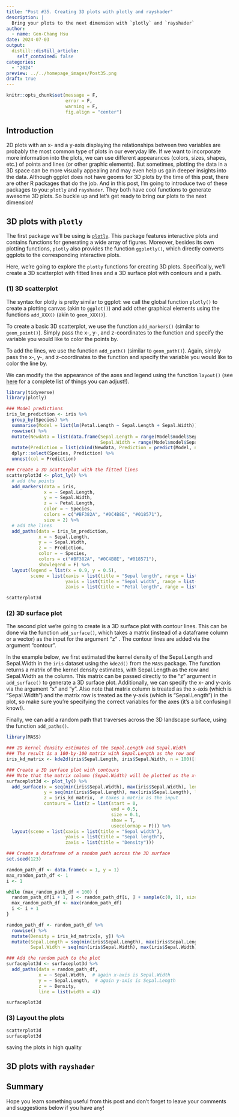 ```yaml
---
title: "Post #35. Creating 3D plots with plotly and rayshader"
description: |
  Bring your plots to the next dimension with `plotly` and `rayshader`!
author:
  - name: Gen-Chang Hsu
date: 2024-07-03
output:
  distill::distill_article:
    self_contained: false
categories:
  - "2024"
preview: ../../homepage_images/Post35.png
draft: true
---
```


<!-- Webpage style -->

<style>
d-article a {
  color: #2780e3 !important;
  border-bottom: none !important;
}

d-article a:hover {
  color: #2780e3 !important;
  border-bottom: 2px solid !important;
}

d-byline {
  margin-left: -10% !important;
}

d-title {
  margin-left: -10%;
}

d-title h1{
  font-size: 45px;
  width: 130%;
}

d-article {
  margin-left: -10%;
}

p {
  width: 120%;
}

d-article h2 {
  width: 120%;
}

d-article h3 {
  width: 120%;
  font-size: 28px;
}

div.article-footer{
  width: 120%;
}

d-article div.sourceCode { 
  width: 120% !important;
}

d-article pre { 
  width: 120% !important;
}

div.l-body {
  width: 120% !important;
}

d-article table thead tr {
  height: 60px !important;
  width: 210px !important;
}

d-article table thead th {
  height: 60px !important;
  font-size: 22px !important;
  width: 210px !important;
}

d-article table tbody tr td {
  font-size: 21px !important;
  height: 60px !important;
  text-align: center !important;
  width: 210px !important;
}

div.l-body img {
    margin-right: 20% !important;
}

</style>

<head>
  <base target="_blank">
</head>

```r
knitr::opts_chunk$set(message = F, 
                      error = F, 
                      warning = F,
                      fig.align = "center")

```

<!-- Start of the article -->

## Introduction

2D plots with an x- and a y-axis displaying the relationships between two variables are probably the most common type of plots in our everyday life. If we want to incorporate more information into the plots, we can use different appearances (colors, sizes, shapes, etc.) of points and lines (or other graphic elements). But sometimes, plotting the data in a 3D space can be more visually appealing and may even help us gain deeper insights into the data. Although ggplot does not have geoms for 3D plots by the time of this post, there are other R packages that do the job. And in this post, I'm going to introduce two of these packages to you: `plotly` and `rayshader`. They both have cool functions to generate awesome 3D plots. So buckle up and let's get ready to bring our plots to the next dimension!


## 3D plots with `plotly`

The first package we'll be using is [`plotly`](https://plotly.com/r/). This package features interactive plots and contains functions for generating a wide array of figures. Moreover, besides its own plotting functions, `plotly` also provides the function `ggplotly()`, which directly converts ggplots to the corresponding interactive plots. 

Here, we're going to explore the `plotly` functions for creating 3D plots. Specifically, we'll create a 3D scatterplot with fitted lines and a 3D surface plot with contours and a path.

### (1) 3D scatterplot

The syntax for plotly is pretty similar to ggplot: we call the global function `plotly()` to create a plotting canvas (akin to `ggplot()`) and add other graphical elements using the functions `add_XXX()` (akin to `geom_XXX()`).

To create a basic 3D scatterplot, we use the function `add_markers()` (similar to `geom_point()`). Simply pass the x-, y-, and z-coordinates to the function and specify the variable you would like to color the points by.

To add the lines, we use the function `add_path()` (similar to `geom_path()`). Again, simply pass the x-, y-, and z-coordinates to the function and specify the variable you would like to color the line by.

We can modify the the appearance of the axes and legend using the function `layout()` (see [here](https://plotly.com/r/reference/layout/) for a complete list of things you can adjust!).


```r
library(tidyverse)
library(plotly)

### Model predictions
iris_lm_prediction <- iris %>% 
  group_by(Species) %>% 
  summarise(Model = list(lm(Petal.Length ~ Sepal.Length + Sepal.Width))) %>% 
  rowwise() %>% 
  mutate(Newdata = list(data.frame(Sepal.Length = range(Model$model$Sepal.Length),
                                   Sepal.Width = range(Model$model$Sepal.Width)))) %>% 
  mutate(Prediction = list(cbind(Newdata, Prediction = predict(Model, newdata = Newdata)))) %>% 
  dplyr::select(Species, Prediction) %>% 
  unnest(col = Prediction)

### Create a 3D scatterplot with the fitted lines
scatterplot3d <- plot_ly() %>% 
  # add the points
  add_markers(data = iris, 
              x = ~ Sepal.Length, 
              y = ~ Sepal.Width, 
              z = ~ Petal.Length, 
              color = ~ Species, 
              colors = c("#BF382A", "#0C4B8E", "#018571"),
              size = 2) %>% 
  # add the lines
  add_paths(data = iris_lm_prediction,
            x = ~ Sepal.Length, 
            y = ~ Sepal.Width, 
            z = ~ Prediction,
            color = ~ Species,
            colors = c("#BF382A", "#0C4B8E", "#018571"),
            showlegend = F) %>% 
  layout(legend = list(x = 0.9, y = 0.5),
         scene = list(xaxis = list(title = "Sepal length", range = list(4, 8)),
                      yaxis = list(title = "Sepal width", range = list(1, 5)),
                      zaxis = list(title = "Petal length", range = list(1, 7))))

scatterplot3d

```

### (2) 3D surface plot

The second plot we're going to create is a 3D surface plot with contour lines. This can be done via the function `add_surface()`, which takes a matrix (instead of a dataframe column or a vector) as the input for the argument "z" . The contour lines are added via the argument "contour".

In the example below, we first estimated the kernel density of the Sepal.Length and Sepal.Width in the `iris` dataset using the `kde2d()` from the `MASS` package. The function returns a matrix of the kernel density estimates, with Sepal.Length as the row and Sepal.Width as the column. This matrix can be passed directly to the "z" argument in `add_surface()` to generate a 3D surface plot. Additionally, we can specify the x- and y-axis via the argument "x" and "y". Also note that matrix column is treated as the x-axis (which is "Sepal.Width") and the matrix row is treated as the y-axis (which is "Sepal.Length") in the plot, so make sure you're specifying the correct variables for the axes (it's a bit confusing I know!).

Finally, we can add a random path that traverses across the 3D landscape surface, using the function `add_paths()`.

```r
library(MASS)

### 2D kernel density estimates of the Sepal.Length and Sepal.Width
### The result is a 100-by-100 matrix with Sepal.Length as the row and Sepal.Width as the column
iris_kd_matrix <- kde2d(iris$Sepal.Length, iris$Sepal.Width, n = 100)[[3]]

### Create a 3D surface plot with contours
### Note that the matrix column (Sepal.Width) will be plotted as the x-axis and the matrix row (Sepal.Length) will be plotted as the y-axis
surfaceplot3d <- plot_ly() %>%
  add_surface(x = seq(min(iris$Sepal.Width), max(iris$Sepal.Width), length.out = 100),  # x is the matrix column, corresponding to Sepal.Width
              y = seq(min(iris$Sepal.Length), max(iris$Sepal.Length), length.out = 100),  # y is the matrix row, corresponding to Sepal.Length
              z = iris_kd_matrix,  # takes a matrix as the input
              contours = list(z = list(start = 0, 
                                       end = 0.5, 
                                       size = 0.1,
                                       show = T, 
                                       usecolormap = F))) %>% 
  layout(scene = list(xaxis = list(title = "Sepal width"),
                      yaxis = list(title = "Sepal length"),
                      zaxis = list(title = "Density")))

### Create a dataframe of a random path across the 3D surface
set.seed(123)

random_path_df <- data.frame(x = 1, y = 1)
max_random_path_df <- 1
i <- 1

while (max_random_path_df < 100) {
  random_path_df[i + 1, ] <- random_path_df[i, ] + sample(c(0, 1), size = 2, replace = F)
  max_random_path_df <- max(random_path_df)
  i <- i + 1
}

random_path_df <- random_path_df %>% 
  rowwise() %>% 
  mutate(Density = iris_kd_matrix[x, y]) %>% 
  mutate(Sepal.Length = seq(min(iris$Sepal.Length), max(iris$Sepal.Length), length.out = 100)[x], 
         Sepal.Width = seq(min(iris$Sepal.Width), max(iris$Sepal.Width), length.out = 100)[y])

### Add the random path to the plot
surfaceplot3d <- surfaceplot3d %>% 
  add_paths(data = random_path_df, 
            x = ~ Sepal.Width,  # again x-axis is Sepal.Width 
            y = ~ Sepal.Length,  # again y-axis is Sepal.Length
            z = ~ Density, 
            line = list(width = 4))

surfaceplot3d

```

### (3) Layout the plots





```r

scatterplot3d
surfaceplot3d 

```

saving the plots in high quality




## 3D plots with `rayshader`







## Summary






Hope you learn something useful from this post and don't forget to leave your comments and suggestions below if you have any!






